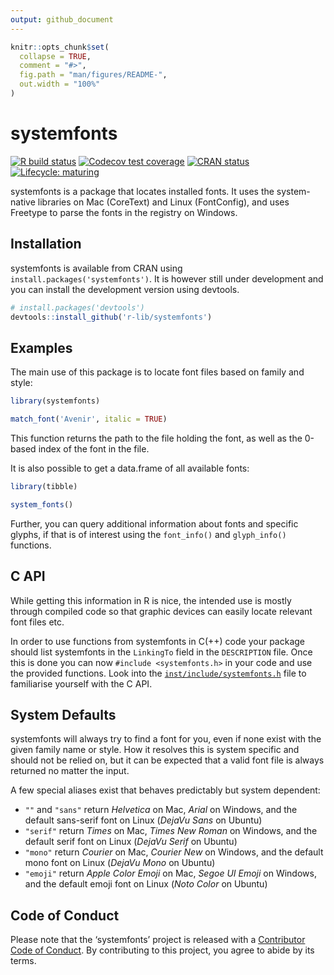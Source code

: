 ```yaml
---
output: github_document
---
```


<!-- README.md is generated from README.Rmd. Please edit that file -->

```r
knitr::opts_chunk$set(
  collapse = TRUE,
  comment = "#>",
  fig.path = "man/figures/README-",
  out.width = "100%"
)
```
# systemfonts

<!-- badges: start -->
[![R build status](https://github.com/r-lib/systemfonts/workflows/R-CMD-check/badge.svg)](https://github.com/r-lib/systemfonts/actions)
[![Codecov test coverage](https://codecov.io/gh/r-lib/systemfonts/branch/master/graph/badge.svg)](https://codecov.io/gh/r-lib/systemfonts?branch=master)
[![CRAN status](https://www.r-pkg.org/badges/version/systemfonts)](https://cran.r-project.org/package=systemfonts)
[![Lifecycle: maturing](https://img.shields.io/badge/lifecycle-maturing-blue.svg)](https://www.tidyverse.org/lifecycle/#maturing)
<!-- badges: end -->

systemfonts is a package that locates installed fonts. It uses the system-native libraries on Mac (CoreText) and Linux (FontConfig), and uses Freetype to parse the fonts in the registry on Windows.

## Installation
systemfonts is available from CRAN using `install.packages('systemfonts')`. It 
is however still under development and you can install the development version 
using devtools.

```r
# install.packages('devtools')
devtools::install_github('r-lib/systemfonts')
```

## Examples
The main use of this package is to locate font files based on family and style:

```r
library(systemfonts)

match_font('Avenir', italic = TRUE)
```

This function returns the path to the file holding the font, as well as the 
0-based index of the font in the file.

It is also possible to get a data.frame of all available fonts:

```r
library(tibble) 
```
```r
system_fonts()
```

Further, you can query additional information about fonts and specific glyphs, 
if that is of interest using the `font_info()` and `glyph_info()` functions.

## C API
While getting this information in R is nice, the intended use is mostly through
compiled code so that graphic devices can easily locate relevant font files etc.

In order to use functions from systemfonts in C(++) code your package should 
list systemfonts in the `LinkingTo` field in the `DESCRIPTION` file. Once this 
is done you can now `#include <systemfonts.h>` in your code and use the provided
functions. Look into the
[`inst/include/systemfonts.h`](https://github.com/r-lib/systemfonts/blob/master/inst/include/systemfonts.h) 
file to familiarise yourself with the C API.

## System Defaults
systemfonts will always try to find a font for you, even if none exist with the
given family name or style. How it resolves this is system specific and should
not be relied on, but it can be expected that a valid font file is always 
returned no matter the input.

A few special aliases exist that behaves predictably but system dependent:

- `""` and `"sans"` return *Helvetica* on Mac, *Arial* on Windows, and the 
  default sans-serif font on Linux (*DejaVu Sans* on Ubuntu)
- `"serif"` return *Times* on Mac, *Times New Roman* on Windows, and the 
  default serif font on Linux (*DejaVu Serif* on Ubuntu)
- `"mono"` return *Courier* on Mac, *Courier New* on Windows, and the 
  default mono font on Linux (*DejaVu Mono* on Ubuntu)
- `"emoji"` return *Apple Color Emoji* on Mac, *Segoe UI Emoji* on Windows, and the 
  default emoji font on Linux (*Noto Color* on Ubuntu)

## Code of Conduct
Please note that the 'systemfonts' project is released with a
[Contributor Code of Conduct](https://github.com/r-lib/systemfonts/blob/master/CODE_OF_CONDUCT.md).
By contributing to this project, you agree to abide by its terms.

